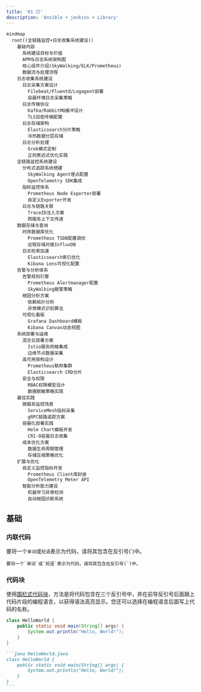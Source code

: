 ```yaml
---
title: '01 🙃'
description: 'Ansible + jenkins + Library'
---
```


```mermaid
mindmap
  root((全链路监控+日志收集系统建设))
    基础内容
      系统建设目标与价值
      APM与日志系统架构图
      核心组件介绍(SkyWalking/ELK/Prometheus)
      数据流与处理流程
    日志收集系统建设
      日志采集方案设计
        Filebeat/Fluentd/Logagent部署
        容器环境日志采集策略
      日志传输协议
        Kafka/RabbitMQ缓冲设计
        TLS加密传输配置
      日志存储架构
        Elasticsearch分片策略
        冷热数据分层存储
      日志分析处理
        Grok模式定制
        正则表达式优化实践
    全链路监控系统建设
      分布式追踪系统搭建
        SkyWalking Agent埋点配置
        OpenTelemetry SDK集成
      指标监控体系
        Prometheus Node Exporter部署
        自定义Exporter开发
      日志与链路关联
        TraceID注入方案
        跨服务上下文传递
    数据存储与查询
      时序数据库优化
        Prometheus TSDB配置调优
        远程存储对接InfluxDB
      日志检索加速
        Elasticsearch索引优化
        Kibana Lens可视化配置
    告警与分析体系
      告警规则引擎
        Prometheus Alertmanager配置
        SkyWalking报警策略
      根因分析方案
        依赖拓扑分析
        异常模式识别算法
      可视化看板
        Grafana Dashboard模板
        Kibana Canvas动态视图
    系统部署与运维
      混合云部署方案
        Istio服务网格集成
        边缘节点数据采集
      高可用架构设计
        Prometheus联邦集群
        Elasticsearch CRD分片
      安全与权限
        RBAC权限模型设计
        数据脱敏策略实践
    最佳实践
      微服务监控场景
        ServiceMesh指标采集
        gRPC链路追踪方案
      容器化部署实践
        Helm Chart模板开发
        CRI-O容器日志收集
      成本优化方案
        数据生命周期管理
        存储压缩策略优化
    扩展与优化
      自定义监控指标开发
        Prometheus Client库封装
        OpenTelemetry Meter API
      智能分析能力建设
        机器学习异常检测
        自动根因诊断系统
```

## 基础

### 内联代码

要将一个`单词`或`短语`表示为代码，请将其包含在反引号(`)中。

```
要将一个`单词`或`短语`表示为代码，请将其包含在反引号(`)中。
```

### 代码块

使用[围栏式代码块](https://www.markdownguide.org/extended-syntax/#fenced-code-blocks)，方法是将代码包含在三个反引号中，并在前导反引号后面跟上代码片段的编程语言，以获得语法高亮显示。您还可以选择在编程语言后面写上代码的名称。

```java HelloWorld.java
class HelloWorld {
    public static void main(String[] args) {
        System.out.println("Hello, World!");
    }
}
```

````md
```java HelloWorld.java
class HelloWorld {
    public static void main(String[] args) {
        System.out.println("Hello, World!");
    }
}
```
````